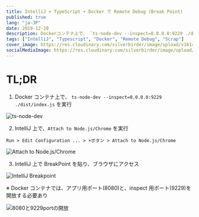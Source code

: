```yaml
---
title: IntelliJ + TypeScript + Docker で Remote Debug (Break Point)
published: true
lang: "ja-JP"
date: 2019-12-28
description: Dockerコンテナ上で、 `ts-node-dev --inspect=0.0.0.0:9229 ./dist/index.js` を実行
tags: ["IntelliJ", "Typescript", "Docker", "Remote Debug", "Scrap"]
cover_image: https://res.cloudinary.com/silverbirder/image/upload/v1614345272/silver-birder.github.io/blog/ts-node-dev.png
socialMediaImage: https://res.cloudinary.com/silverbirder/image/upload/v1614345272/silver-birder.github.io/blog/ts-node-dev.png
---
```



# TL;DR

1. Docker コンテナ上で、 `ts-node-dev --inspect=0.0.0.0:9229 ./dist/index.js` を実行

<Image
  src="https://res.cloudinary.com/silverbirder/image/upload/v1614345272/silver-birder.github.io/blog/ts-node-dev.png"
  width={2790}
  height={682}
  layout="constrained"
  alt="ts-node-dev"
/>

2. IntelliJ 上で、`Attach to Node.js/Chrome` を実行

`Run > Edit Configuration ... > +ボタン > Attach to Node.js/Chrome`

<Image
  src="https://res.cloudinary.com/silverbirder/image/upload/v1614345318/silver-birder.github.io/blog/Attach_to_Node_js_Chrome.png"
  width={2136}
  height={1342}
  layout="constrained"
  alt="Attach to Node.js/Chrome"
/>

3. IntelliJ 上で BreakPoint を貼り、ブラウザにアクセス

<Image
  src="https://res.cloudinary.com/silverbirder/image/upload/v1614345359/silver-birder.github.io/blog/IntelliJ_Breakpoint.png"
  width={2876}
  height={1758}
  layout="constrained"
  alt="IntelliJ Breakpoint"
/>

※ Docker コンテナでは、アプリ用ポート(8080)と、inspect 用ポート(9229)を開放する必要あり

<Image
  src="https://res.cloudinary.com/silverbirder/image/upload/v1614345390/silver-birder.github.io/blog/8080%E3%81%A89229port%E3%81%AE%E9%96%8B%E6%94%BE.png"
  width={2792}
  height={702}
  layout="constrained"
  alt="8080と9229portの開放"
/>
